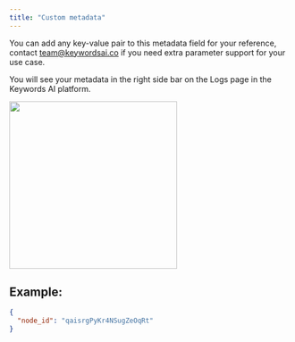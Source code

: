 ```yaml
---
title: "Custom metadata"
---
```


You can add any key-value pair to this metadata field for your reference, contact team@keywordsai.co if you need extra parameter support for your use case.

You will see your metadata in the right side bar on the Logs page in the Keywords AI platform.

<img width="300" src="/images/api-features/metadata.jpg"/>

## Example:

```json
{
  "node_id": "qaisrgPyKr4NSugZeOqRt"
}
```
